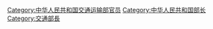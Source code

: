 [[Category:中华人民共和国交通运输部官员|Category:中华人民共和国交通运输部官员]]
[[Category:中华人民共和国部长|Category:中华人民共和国部长]]
[[Category:交通部長|Category:交通部長]]